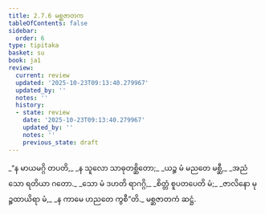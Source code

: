 ```yaml
---
title: 2.7.6 မစ္ဆဇာတက
tableOfContents: false
sidebar:
  order: 6
type: tipitaka
basket: su
book: ja1
review:
  current: review
  updated: '2025-10-23T09:13:40.279967'
  updated_by: ''
  notes: ''
  history:
  - state: review
    date: '2025-10-23T09:13:40.279967'
    updated_by: ''
    notes: ''
    previous_state: draft
---
```



<ReviewStatus review={frontmatter.review} showDetails={true} />

<HypothesisAnnotation frontmatter={frontmatter} />

<DynamicBreadcrumb />

<Division number="131" book="ja1" e="ch" v="22" p="58">

<Paragraph number="553" type="verses" book="ja1">
_“န မာယမဂ္ဂိ တပတိ,_  
_န သူလော သာဓုတစ္ဆိတော;_  
_ယဉ္စ မံ မညတေ မစ္ဆီ,_  
_အညံ သော ရတိယာ ဂတော._  

</Paragraph>

</Division>
<Division number="132" book="ja1" e="ch" v="22" p="58">

<Paragraph number="554" type="verses" book="ja1">
_သော မံ ဒဟတိ ရာဂဂ္ဂိ,_  
_စိတ္တံ စူပတပေတိ မံ;_  
_ဇာလိနော မုဉ္စထာယိရာ မံ,_  
_န ကာမေ ဟညတေ ကွစီ”တိ._  


</Paragraph>
</Division>

<Paragraph number="555" type="center" book="ja1">
မစ္ဆဇာတကံ ဆဋ္ဌံ.
</Paragraph>